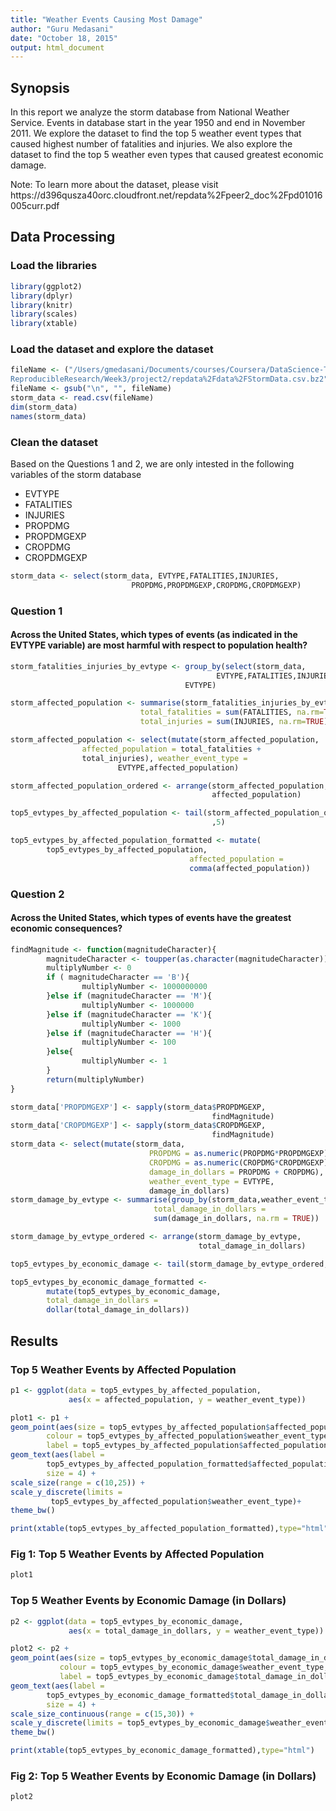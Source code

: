 ```yaml
---
title: "Weather Events Causing Most Damage"
author: "Guru Medasani"
date: "October 18, 2015"
output: html_document
---
```


## Synopsis

In this report we analyze the storm database from National Weather Service. 
Events in database start in the year 1950 and end in November 2011. We explore
the dataset to find the top 5 weather event types that caused highest number of
fatalities and injuries. We also explore the dataset to find the top 5 weather
even types that caused greatest economic damage.

Note: To learn more about the dataset, please visit https://d396qusza40orc.cloudfront.net/repdata%2Fpeer2_doc%2Fpd01016005curr.pdf

## Data Processing

### Load the libraries
```r
library(ggplot2)
library(dplyr)
library(knitr)
library(scales)
library(xtable)
```

### Load the dataset and explore the dataset
```r
fileName <- ("/Users/gmedasani/Documents/courses/Coursera/DataScience-Track/
ReproducibleResearch/Week3/project2/repdata%2Fdata%2FStormData.csv.bz2")
fileName <- gsub("\n", "", fileName)
storm_data <- read.csv(fileName)
dim(storm_data)
names(storm_data)
```

### Clean the dataset

Based on the Questions 1 and 2, we are only intested in the following 
variables of the storm database

* EVTYPE
* FATALITIES
* INJURIES
* PROPDMG
* PROPDMGEXP
* CROPDMG
* CROPDMGEXP

```r
storm_data <- select(storm_data, EVTYPE,FATALITIES,INJURIES,
                           PROPDMG,PROPDMGEXP,CROPDMG,CROPDMGEXP)
```

### Question 1

#### Across the United States, which types of events (as indicated in the EVTYPE variable) are most harmful with respect to population health?

```r

storm_fatalities_injuries_by_evtype <- group_by(select(storm_data, 
                                              EVTYPE,FATALITIES,INJURIES), 
                                       EVTYPE)

storm_affected_population <- summarise(storm_fatalities_injuries_by_evtype,
                             total_fatalities = sum(FATALITIES, na.rm=TRUE),
                             total_injuries = sum(INJURIES, na.rm=TRUE))

storm_affected_population <- select(mutate(storm_affected_population, 
                affected_population = total_fatalities +
                total_injuries), weather_event_type = 
                        EVTYPE,affected_population)

storm_affected_population_ordered <- arrange(storm_affected_population, 
                                             affected_population)

top5_evtypes_by_affected_population <- tail(storm_affected_population_ordered
                                             ,5)

top5_evtypes_by_affected_population_formatted <- mutate(
        top5_evtypes_by_affected_population,
                                        affected_population = 
                                        comma(affected_population))

```

### Question 2

#### Across the United States, which types of events have the greatest economic consequences?

```r
findMagnitude <- function(magnitudeCharacter){
        magnitudeCharacter <- toupper(as.character(magnitudeCharacter))
        multiplyNumber <- 0
        if ( magnitudeCharacter == 'B'){
                multiplyNumber <- 1000000000
        }else if (magnitudeCharacter == 'M'){
                multiplyNumber <- 1000000
        }else if (magnitudeCharacter == 'K'){
                multiplyNumber <- 1000
        }else if (magnitudeCharacter == 'H'){
                multiplyNumber <- 100
        }else{
                multiplyNumber <- 1
        }
        return(multiplyNumber)
}

storm_data['PROPDMGEXP'] <- sapply(storm_data$PROPDMGEXP, 
                                             findMagnitude)
storm_data['CROPDMGEXP'] <- sapply(storm_data$CROPDMGEXP,
                                             findMagnitude)
storm_data <- select(mutate(storm_data, 
                               PROPDMG = as.numeric(PROPDMG*PROPDMGEXP),
                               CROPDMG = as.numeric(CROPDMG*CROPDMGEXP),
                               damage_in_dollars = PROPDMG + CROPDMG),
                               weather_event_type = EVTYPE,
                               damage_in_dollars)
storm_damage_by_evtype <- summarise(group_by(storm_data,weather_event_type), 
                                total_damage_in_dollars = 
                                sum(damage_in_dollars, na.rm = TRUE))

storm_damage_by_evtype_ordered <- arrange(storm_damage_by_evtype,
                                          total_damage_in_dollars)

top5_evtypes_by_economic_damage <- tail(storm_damage_by_evtype_ordered,5)

top5_evtypes_by_economic_damage_formatted <- 
        mutate(top5_evtypes_by_economic_damage,
        total_damage_in_dollars = 
        dollar(total_damage_in_dollars))
```

## Results

### Top 5 Weather Events by Affected Population

```r
p1 <- ggplot(data = top5_evtypes_by_affected_population, 
             aes(x = affected_population, y = weather_event_type))

plot1 <- p1 + 
geom_point(aes(size = top5_evtypes_by_affected_population$affected_population,
        colour = top5_evtypes_by_affected_population$weather_event_type,
        label = top5_evtypes_by_affected_population$affected_population)) + 
geom_text(aes(label = 
        top5_evtypes_by_affected_population_formatted$affected_population), 
        size = 4) +
scale_size(range = c(10,25)) +
scale_y_discrete(limits = 
         top5_evtypes_by_affected_population$weather_event_type)+
theme_bw()

print(xtable(top5_evtypes_by_affected_population_formatted),type="html")
```

### Fig 1: Top 5 Weather Events by Affected Population
```r
plot1
```

### Top 5 Weather Events by Economic Damage (in Dollars)

```r
p2 <- ggplot(data = top5_evtypes_by_economic_damage, 
             aes(x = total_damage_in_dollars, y = weather_event_type))

plot2 <- p2 + 
geom_point(aes(size = top5_evtypes_by_economic_damage$total_damage_in_dollars,
           colour = top5_evtypes_by_economic_damage$weather_event_type,
           label = top5_evtypes_by_economic_damage$total_damage_in_dollars)) + 
geom_text(aes(label = 
        top5_evtypes_by_economic_damage_formatted$total_damage_in_dollars), 
        size = 4) +
scale_size_continuous(range = c(15,30)) + 
scale_y_discrete(limits = top5_evtypes_by_economic_damage$weather_event_type)+
theme_bw()

print(xtable(top5_evtypes_by_economic_damage_formatted),type="html")
```

### Fig 2: Top 5 Weather Events by Economic Damage (in Dollars)

```r
plot2
```






